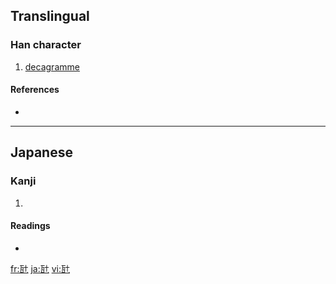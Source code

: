 ==Translingual==

===Han character===
{{Han char|rn=98|rad=瓦|as=02|sn=7|four=|canj=一弓十 (MNJ)}}

# [[decagramme]]

====References====
* {{Han ref|kx=0748.021|dkj=21442|dj=1156.080|hdz=21421.051|uh=74E7|ud=29927}}

----

==Japanese==

===Kanji===
{{ja-kanji|grade=|rs=瓦02}}

# {{defn|Japanese}}

====Readings====
* {{ja-readings|on=|kun=[[デカグラム]] (dekaguramu)|nanori=}}

[[fr:瓧]]
[[ja:瓧]]
[[vi:瓧]]